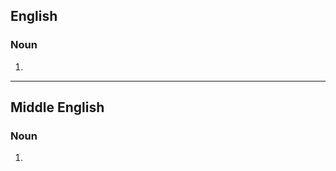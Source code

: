 ==English==

===Noun===
{{head|en|noun plural form}}

# {{plural of|obeisaunce|lang=en}}

----

==Middle English==

===Noun===
{{head|enm|noun plural form}}

# {{plural of|obeisaunce|lang=enm}}